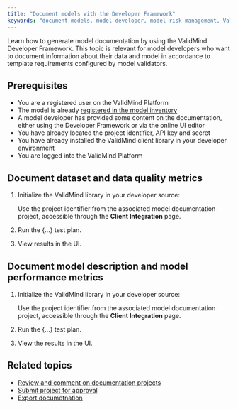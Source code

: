 ```yaml
---
title: "Document models with the Developer Framework"
keywords: "document models, model developer, model risk management, ValidMind"
---
```


Learn how to generate model documentation by using the ValidMind Developer Framework. This topic is relevant for model developers who want to document information about their data and model in accordance to template requirements configured by model validators. 

## Prerequisites

* You are a registered user on the ValidMind Platform
* The model is already [registered in the model inventory](register-models.qmd)
* A model developer has provided some content on the documentation, either using the Developer Framework or via the online UI editor
* You have already located the project identifier, API key and secret
* You have already installed the ValidMind client library in your developer environment
* You are logged into the ValidMind Platform

## Document dataset and data quality metrics

1. Initialize the ValidMind library in your developer source:

   Use the project identifier from the associated model documentation project, accessible through the **Client Integration** page.

2. Run the {...} test plan. 

3. View results in the UI.

<!-- TO DO for steps 3 & 4, is there more detail, esp. 4 
DeepChecks does this by way of example which might work for us.
--->

## Document model description and model performance metrics

1. Initialize the ValidMind library in your developer source:

   Use the project identifier from the associated model documentation project, accessible through the **Client Integration** page.

2. Run the {...} test plan.

3. View the results in the UI.

<!---
## Troubleshooting

[Include any common issues or errors that may arise during the task and how to resolve them.]
---> 

## Related topics

* [Review and comment on documentation projects](review-documentation-project.qmd)
* [Submit project for approval](submit-for-approval.qmd)
* [Export documetnation](export-documentation.qmd)
